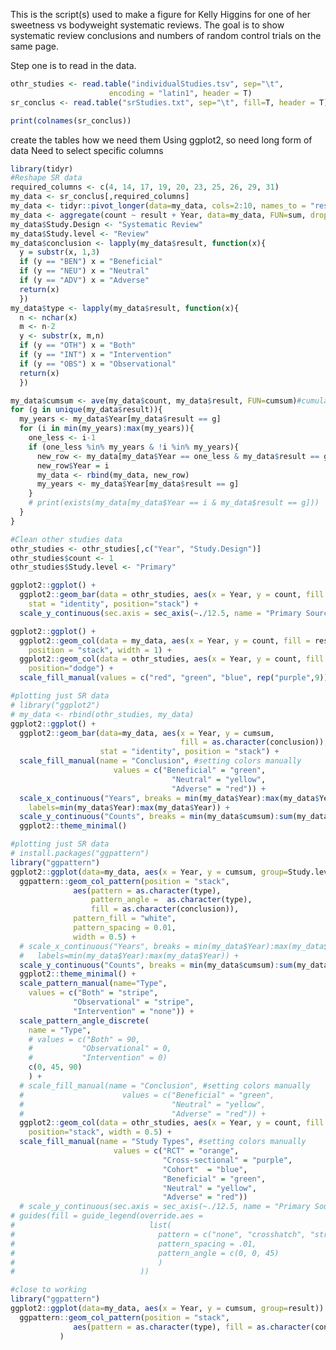 This is the script(s) used to make a figure for Kelly Higgins for one of her
sweetness vs bodyweight systematic reviews. The goal is to show systematic 
review conclusions and numbers of random control trials on the same page.


Step one is to read in the data.
```r
othr_studies <- read.table("individualStudies.tsv", sep="\t", 
                      encoding = "latin1", header = T)
sr_conclus <- read.table("srStudies.txt", sep="\t", fill=T, header = T)

print(colnames(sr_conclus))

```
create the tables how we need them
Using ggplot2, so need long form of data
Need to select specific columns
```r
library(tidyr)
#Reshape SR data
required_columns <- c(4, 14, 17, 19, 20, 23, 25, 26, 29, 31)
my_data <- sr_conclus[,required_columns]
my_data <- tidyr::pivot_longer(data=my_data, cols=2:10, names_to = "result", values_to = "count")
my_data <- aggregate(count ~ result + Year, data=my_data, FUN=sum, drop=F)
my_data$Study.Design <- "Systematic Review"
my_data$Study.level <- "Review"
my_data$conclusion <- lapply(my_data$result, function(x){
  y = substr(x, 1,3)
  if (y == "BEN") x = "Beneficial"
  if (y == "NEU") x = "Neutral"
  if (y == "ADV") x = "Adverse"
  return(x)
  })
my_data$type <- lapply(my_data$result, function(x){
  n <- nchar(x)
  m <- n-2
  y <- substr(x, m,n)
  if (y == "OTH") x = "Both"
  if (y == "INT") x = "Intervention"
  if (y == "OBS") x = "Observational"
  return(x)
  })

my_data$cumsum <- ave(my_data$count, my_data$result, FUN=cumsum)#cumulative sum
for (g in unique(my_data$result)){
  my_years <- my_data$Year[my_data$result == g]
  for (i in min(my_years):max(my_years)){
    one_less <- i-1
    if (one_less %in% my_years & !i %in% my_years){
      new_row <- my_data[my_data$Year == one_less & my_data$result == g,]
      new_row$Year = i
      my_data <- rbind(my_data, new_row)
      my_years <- my_data$Year[my_data$result == g]
    }
    # print(exists(my_data[my_data$Year == i & my_data$result == g]))
  }
}
```


```r
#Clean other studies data
othr_studies <- othr_studies[,c("Year", "Study.Design")]
othr_studies$count <- 1
othr_studies$Study.level <- "Primary"
```



```r
ggplot2::ggplot() + 
  ggplot2::geom_bar(data = othr_studies, aes(x = Year, y = count, fill = Study.Design),
    stat = "identity", position="stack") +
  scale_y_continuous(sec.axis = sec_axis(~./12.5, name = "Primary Sources"))


```


```r
ggplot2::ggplot() + 
  ggplot2::geom_col(data = my_data, aes(x = Year, y = count, fill = result),
    position = "stack", width = 1) +
  ggplot2::geom_col(data = othr_studies, aes(x = Year, y = count, fill = Study.Design),
    position="dodge") +
  scale_fill_manual(values = c("red", "green", "blue", rep("purple",9)))


```




```r
#plotting just SR data
# library("ggplot2")
# my_data <- rbind(othr_studies, my_data)
ggplot2::ggplot() + 
  ggplot2::geom_bar(data=my_data, aes(x = Year, y = cumsum, 
                                      fill = as.character(conclusion)),
                    stat = "identity", position = "stack") +
  scale_fill_manual(name = "Conclusion", #setting colors manually
                       values = c("Beneficial" = "green",
                                    "Neutral" = "yellow",
                                    "Adverse" = "red")) +
  scale_x_continuous("Years", breaks = min(my_data$Year):max(my_data$Year),
    labels=min(my_data$Year):max(my_data$Year)) +
  scale_y_continuous("Counts", breaks = min(my_data$cumsum):sum(my_data$cumsum)+1) +
  ggplot2::theme_minimal()


```

```r
#plotting just SR data
# install.packages("ggpattern")
library("ggpattern")
ggplot2::ggplot(data=my_data, aes(x = Year, y = cumsum, group=Study.level)) +
  ggpattern::geom_col_pattern(position = "stack",
              aes(pattern = as.character(type),
                  pattern_angle =  as.character(type),
                  fill = as.character(conclusion)),
              pattern_fill = "white",
              pattern_spacing = 0.01,
              width = 0.5) +
  # scale_x_continuous("Years", breaks = min(my_data$Year):max(my_data$Year),
  #   labels=min(my_data$Year):max(my_data$Year)) +
  scale_y_continuous("Counts", breaks = min(my_data$cumsum):sum(my_data$cumsum)+1) +
  ggplot2::theme_minimal() +
  scale_pattern_manual(name="Type",
    values = c("Both" = "stripe",
              "Observational" = "stripe",
              "Intervention" = "none")) +
  scale_pattern_angle_discrete(
    name = "Type",
    # values = c("Both" = 90,
    #           "Observational" = 0,
    #           "Intervention" = 0)
    c(0, 45, 90)
    ) +
  # scale_fill_manual(name = "Conclusion", #setting colors manually
  #                      values = c("Beneficial" = "green",
  #                                 "Neutral" = "yellow",
  #                                 "Adverse" = "red")) +
  ggplot2::geom_col(data = othr_studies, aes(x = Year, y = count, fill = Study.Design),
    position="stack", width = 0.5) +
  scale_fill_manual(name = "Study Types", #setting colors manually
                       values = c("RCT" = "orange",
                                  "Cross-sectional" = "purple",
                                  "Cohort"  = "blue",
                                  "Beneficial" = "green",
                                  "Neutral" = "yellow",
                                  "Adverse" = "red")) 
  # scale_y_continuous(sec.axis = sec_axis(~./12.5, name = "Primary Sources"))
# guides(fill = guide_legend(override.aes =
#                              list(
#                                pattern = c("none", "crosshatch", "stripe"),
#                                pattern_spacing = .01,
#                                pattern_angle = c(0, 0, 45)
#                                )
#                            ))


```


```r
#close to working
library("ggpattern")
ggplot2::ggplot(data=my_data, aes(x = Year, y = cumsum, group=result)) +
  ggpattern::geom_col_pattern(position = "stack",
              aes(pattern = as.character(type), fill = as.character(conclusion))
           )
```











